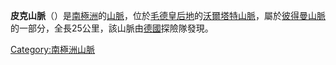 {{coord|71|45|S|12|6|E|display=title}}

'''皮克山脈'''（{{lang-de|Pieckrücken}}）是[[南極洲|南極洲]]的[[山脈|山脈]]，位於[[毛德皇后地|毛德皇后地]]的[[沃爾塔特山脈|沃爾塔特山脈]]，屬於[[彼得曼山脈|彼得曼山脈]]的一部分，全長25公里，該山脈由[[德國|德國]]探險隊發現。

{{Antarctica-geo-stub}}
[[Category:南極洲山脈|Category:南極洲山脈]]